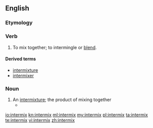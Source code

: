 ==English==

===Etymology===
{{prefix|inter|mix}}

===Verb===
{{en-verb|intermix|es}}

# {{transitive}} To mix together; to intermingle or [[blend]].

====Derived terms====
* [[intermixture]]
* [[intermixer]]

===Noun===
{{en-noun|es}}

# An [[intermixture]]; the product of mixing together
#*{{quote-book|1973|Wilson Brian Key|Subliminal Seduction|url=http://books.google.com/books?id=Ah-SAAAAIAAJ|isbn=0138590907|page=83
|passage=This idealized structure may not exist in reality, considering the high divorce rate and the '''intermixes''' of maternal-paternal dominance characteristics.}}

[[io:intermix]]
[[kn:intermix]]
[[ml:intermix]]
[[my:intermix]]
[[pl:intermix]]
[[ta:intermix]]
[[te:intermix]]
[[vi:intermix]]
[[zh:intermix]]
